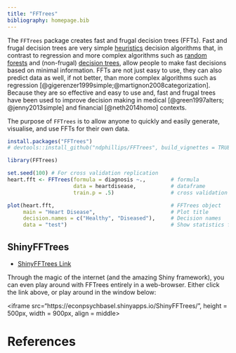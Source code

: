 ```yaml
---
title: "FFTrees"
bibliography: homepage.bib
---
```


The `FFTrees` package creates fast and frugal decision trees (FFTs). Fast and frugal decision trees are very simple [heuristics](https://en.wikipedia.org/wiki/Heuristic) decision algorithms that, in contrast to regression and more complex algorithms such as [random forests](https://en.wikipedia.org/wiki/Random_forest) and (non-frugal) [decision trees](https://en.wikipedia.org/wiki/Decision_tree), allow people to make fast decisions based on minimal information. FFTs are not just easy to use, they can also predict data as well, if not better, than more complex algorithms such as regression [@gigerenzer1999simple;@martignon2008categorization]. Because they are so effective and easy to use and, fast and frugal trees have been used to improve decision making in medical [@green1997alters; @jenny2013simple] and financial [@neth2014homo] contexts.

The purpose of `FFTrees` is to allow anyone to quickly and easily generate, visualise, and use FFTs for their own data.

```r
install.packages("FFTrees")
# devtools::install_github("ndphillips/FFTrees", build_vignettes = TRUE) # developer version
```



```r
library(FFTrees)

set.seed(100) # For cross validation replication
heart.fft <- FFTrees(formula = diagnosis ~.,        # formula
                     data = heartdisease,           # dataframe
                     train.p = .5)                  # cross validation split

plot(heart.fft,                                     # FFTrees object
     main = "Heart Disease",                        # Plot title
     decision.names = c("Healthy", "Diseased"),     # Decision names
     data = "test")                                 # Show statistics for test data
```

## ShinyFFTrees

- [ShinyFFTrees Link](https://econpsychbasel.shinyapps.io/ShinyFFTrees/)

Through the magic of the internet (and the amazing Shiny framework), you can even play around with FFTrees entirely in a web-browser. Either click the link above, or play around in the window below:

<iframe src="https://econpsychbasel.shinyapps.io/ShinyFFTrees/", height = 500px, width = 900px, align = middle></iframe>


# References
